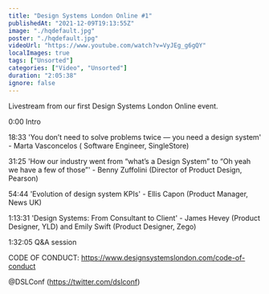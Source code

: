 ```yaml
---
title: "Design Systems London Online #1"
publishedAt: "2021-12-09T19:13:55Z"
image: "./hqdefault.jpg"
poster: "./hqdefault.jpg"
videoUrl: "https://www.youtube.com/watch?v=VyJEg_g6gQY"
localImages: true
tags: ["Unsorted"]
categories: ["Video", "Unsorted"]
duration: "2:05:38"
ignore: false
---
```


Livestream from our first Design Systems London Online event.

0:00 Intro

18:33 'You don’t need to solve problems twice — you need a design system' - Marta Vasconcelos ( Software Engineer, SingleStore)

31:25 'How our industry went from “what’s a Design System” to “Oh yeah we have a few of those”' - Benny Zuffolini (Director of Product Design, Pearson)

54:44 'Evolution of design system KPIs' - Ellis Capon (Product Manager, News UK)

1:13:31 'Design Systems: From Consultant to Client' - James Hevey (Product Designer, YLD) and Emily Swift (Product Designer, Zego)

1:32:05 Q&A session

CODE OF CONDUCT:
https://www.designsystemslondon.com/code-of-conduct

@DSLConf (https://twitter.com/dslconf)

